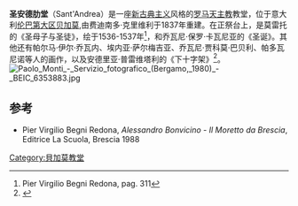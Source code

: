 {{Infobox religious building
| building_name   = 圣安德肋堂
| image       = 036SAndreaPozzoBianco.JPG
| location              = 意大利[[伦巴第大区|伦巴第大区]][[贝加莫|贝加莫]]
| geo                   = {{Coord|45.7031542|9.6684193|region:IT_type:landmark|display=title|format=dms}}
| religious_affiliation =[[罗马天主教|罗马天主教]]
| architect             = 费迪南多·克里维利
| architecture_type     = 教堂
| architecture_style    = [[新古典主义建筑|新古典主义]]
|year_completed      = 1847年
}}
'''圣安德肋堂'''（Sant'Andrea）是一座[[新古典主义建筑|新古典主义]]风格的[[罗马天主教|罗马天主教]]教堂，位于意大利[[伦巴第大区|伦巴第大区]][[贝加莫|贝加莫]],由费迪南多·克里维利于1837年重建。在正祭台上，是莫雷托的《圣母子与圣徒》，绘于1536-1537年<ref>Pier Virgilio Begni Redona, pag. 311</ref>，和乔瓦尼·保罗·卡瓦尼亚的《圣诞》。其他还有帕尔马·伊尔·乔瓦内、埃内亚·萨尔梅吉亚、乔瓦尼·贾科莫·巴贝利、帕多瓦尼诺等人的画作，以及安德里亚·普雷维塔利的《下十字架》<ref>{{Cite web |url=http://guide.travelitalia.com/it/guide/bergamo/2034/ |title=entry to site in travelitalia.com |accessdate=2020-08-17 |archive-date=2012-01-26 |archive-url=https://web.archive.org/web/20120126224019/http://guide.travelitalia.com/it/guide/bergamo/2034/ |dead-url=no }}</ref>。
[[File:Paolo_Monti_-_Servizio_fotografico_(Bergamo,_1980)_-_BEIC_6353883.jpg|thumb]]

==参考==
*Pier Virgilio Begni Redona, ''Alessandro Bonvicino - Il Moretto da Brescia'', Editrice La Scuola, Brescia 1988
<references/>
[[Category:貝加莫教堂|Category:貝加莫教堂]]